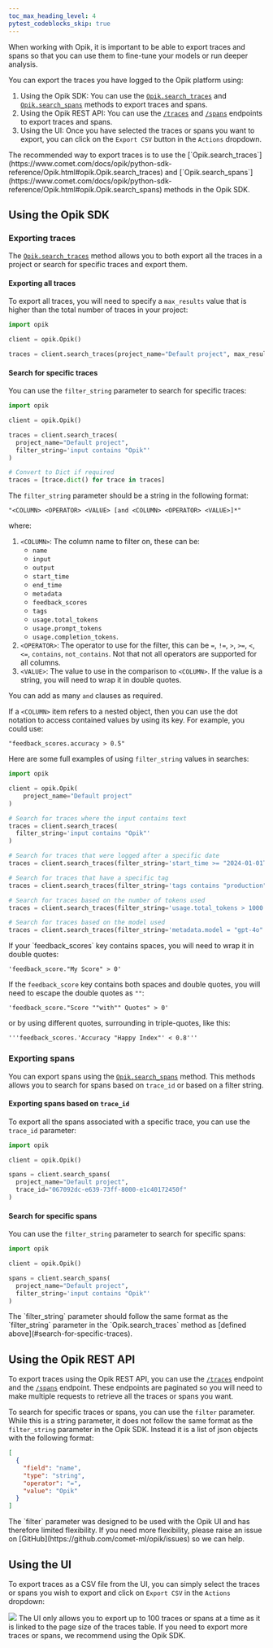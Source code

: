 ```yaml
---
toc_max_heading_level: 4
pytest_codeblocks_skip: true
---
```


When working with Opik, it is important to be able to export traces and spans so that you can use them to fine-tune your models or run deeper analysis.

You can export the traces you have logged to the Opik platform using:

1. Using the Opik SDK: You can use the [`Opik.search_traces`](https://www.comet.com/docs/opik/python-sdk-reference/Opik.html#opik.Opik.search_traces) and [`Opik.search_spans`](https://www.comet.com/docs/opik/python-sdk-reference/Opik.html#opik.Opik.search_spans) methods to export traces and spans.
2. Using the Opik REST API: You can use the [`/traces`](/reference/rest-api/traces/get-traces-by-project) and [`/spans`](/reference/rest-api/spans/get-spans-by-project) endpoints to export traces and spans.
3. Using the UI: Once you have selected the traces or spans you want to export, you can click on the `Export CSV` button in the `Actions` dropdown.

<Tip>
  The recommended way to export traces is to use the
  [`Opik.search_traces`](https://www.comet.com/docs/opik/python-sdk-reference/Opik.html#opik.Opik.search_traces) and
  [`Opik.search_spans`](https://www.comet.com/docs/opik/python-sdk-reference/Opik.html#opik.Opik.search_spans) methods
  in the Opik SDK.
</Tip>

## Using the Opik SDK

### Exporting traces

The [`Opik.search_traces`](https://www.comet.com/docs/opik/python-sdk-reference/Opik.html#opik.Opik.search_traces) method allows you to both export all the traces in a project or search for specific traces and export them.

#### Exporting all traces

To export all traces, you will need to specify a `max_results` value that is higher than the total number of traces in your project:

```python
import opik

client = opik.Opik()

traces = client.search_traces(project_name="Default project", max_results=1000000)
```

#### Search for specific traces

You can use the `filter_string` parameter to search for specific traces:

```python
import opik

client = opik.Opik()

traces = client.search_traces(
  project_name="Default project",
  filter_string='input contains "Opik"'
)

# Convert to Dict if required
traces = [trace.dict() for trace in traces]
```

The `filter_string` parameter should be a string in the following format:

```
"<COLUMN> <OPERATOR> <VALUE> [and <COLUMN> <OPERATOR> <VALUE>]*"
```

where:

1. `<COLUMN>`: The column name to filter on, these can be:
   - `name`
   - `input`
   - `output`
   - `start_time`
   - `end_time`
   - `metadata`
   - `feedback_scores`
   - `tags`
   - `usage.total_tokens`
   - `usage.prompt_tokens`
   - `usage.completion_tokens`.
2. `<OPERATOR>`: The operator to use for the filter, this can be `=`, `!=`, `>`, `>=`, `<`, `<=`, `contains`, `not_contains`. Not that not all operators are supported for all columns.
3. `<VALUE>`: The value to use in the comparison to `<COLUMN>`. If the value is a string, you will need to wrap it in double quotes.

You can add as many `and` clauses as required.

If a `<COLUMN>` item refers to a nested object, then you can use the
dot notation to access contained values by using its key. For example,
you could use:

`"feedback_scores.accuracy > 0.5"`

Here are some full examples of using `filter_string` values in searches:

```python
import opik

client = opik.Opik(
    project_name="Default project"
)

# Search for traces where the input contains text
traces = client.search_traces(
  filter_string='input contains "Opik"'
)

# Search for traces that were logged after a specific date
traces = client.search_traces(filter_string='start_time >= "2024-01-01T00:00:00Z"')

# Search for traces that have a specific tag
traces = client.search_traces(filter_string='tags contains "production"')

# Search for traces based on the number of tokens used
traces = client.search_traces(filter_string='usage.total_tokens > 1000')

# Search for traces based on the model used
traces = client.search_traces(filter_string='metadata.model = "gpt-4o"')
```

<Tip>
If your `feedback_scores` key contains spaces, you will need to wrap
it in double quotes:

`'feedback_score."My Score" > 0'`

If the `feedback_score` key contains both spaces and double quotes, you will need to escape the double quotes as `""`:

`'feedback_score."Score ""with"" Quotes" > 0'`

or by using different quotes, surrounding in triple-quotes, like this:

`'''feedback_scores.'Accuracy "Happy Index"' < 0.8'''`

</Tip>

### Exporting spans

You can export spans using the [`Opik.search_spans`](https://www.comet.com/docs/opik/python-sdk-reference/Opik.html#opik.Opik.search_spans) method. This methods allows you to search for spans based on `trace_id` or based on a filter string.

#### Exporting spans based on `trace_id`

To export all the spans associated with a specific trace, you can use the `trace_id` parameter:

```python
import opik

client = opik.Opik()

spans = client.search_spans(
  project_name="Default project",
  trace_id="067092dc-e639-73ff-8000-e1c40172450f"
)
```

#### Search for specific spans

You can use the `filter_string` parameter to search for specific spans:

```python
import opik

client = opik.Opik()

spans = client.search_spans(
  project_name="Default project",
  filter_string='input contains "Opik"'
)
```

<Tip>
  The `filter_string` parameter should follow the same format as the `filter_string` parameter in the
  `Opik.search_traces` method as [defined above](#search-for-specific-traces).
</Tip>

## Using the Opik REST API

To export traces using the Opik REST API, you can use the [`/traces`](/reference/rest-api/traces/get-traces-by-project) endpoint and the [`/spans`](/reference/rest-api/spans/get-spans-by-project) endpoint. These endpoints are paginated so you will need to make multiple requests to retrieve all the traces or spans you want.

To search for specific traces or spans, you can use the `filter` parameter. While this is a string parameter, it does not follow the same format as the `filter_string` parameter in the Opik SDK. Instead it is a list of json objects with the following format:

```json
[
  {
    "field": "name",
    "type": "string",
    "operator": "=",
    "value": "Opik"
  }
]
```

<Warning>
  The `filter` parameter was designed to be used with the Opik UI and has therefore limited flexibility. If you need
  more flexibility, please raise an issue on [GitHub](https://github.com/comet-ml/opik/issues) so we can help.
</Warning>

## Using the UI

To export traces as a CSV file from the UI, you can simply select the traces or spans you wish to export and click on `Export CSV` in the `Actions` dropdown:

<Frame>
  <img src="/img/tracing/download_traces.png" />
</Frame>

<Tip>
  The UI only allows you to export up to 100 traces or spans at a time as it is linked to the page size of the traces
  table. If you need to export more traces or spans, we recommend using the Opik SDK.
</Tip>
